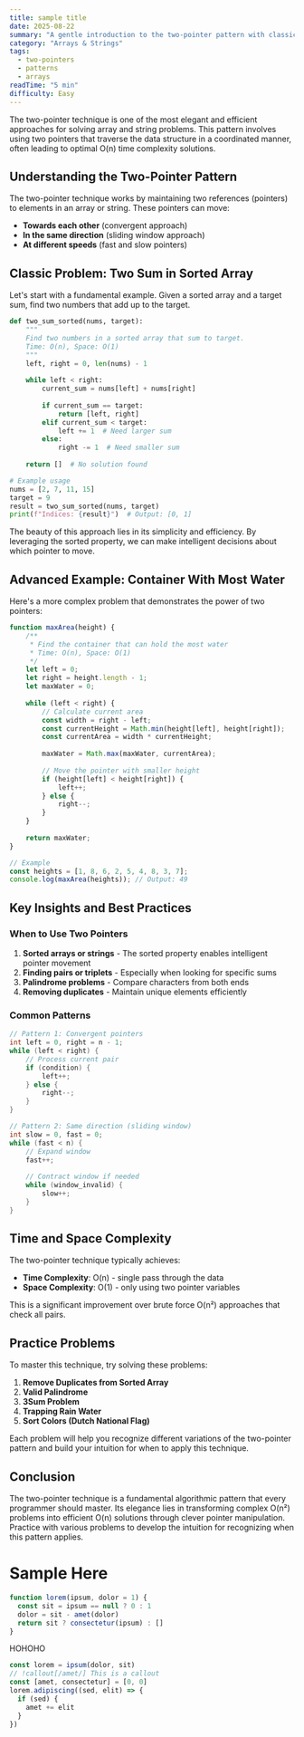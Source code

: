 ```yaml
---
title: sample title
date: 2025-08-22
summary: "A gentle introduction to the two-pointer pattern with classic examples. "
category: "Arrays & Strings"
tags:
  - two-pointers
  - patterns
  - arrays
readTime: "5 min"
difficulty: Easy
---
```


The two-pointer technique is one of the most elegant and efficient approaches for solving array and string problems. This pattern involves using two pointers that traverse the data structure in a coordinated manner, often leading to optimal O(n) time complexity solutions.

## Understanding the Two-Pointer Pattern

The two-pointer technique works by maintaining two references (pointers) to elements in an array or string. These pointers can move:
- **Towards each other** (convergent approach)
- **In the same direction** (sliding window approach)
- **At different speeds** (fast and slow pointers)

## Classic Problem: Two Sum in Sorted Array

Let's start with a fundamental example. Given a sorted array and a target sum, find two numbers that add up to the target.

```python
def two_sum_sorted(nums, target):
    """
    Find two numbers in a sorted array that sum to target.
    Time: O(n), Space: O(1)
    """
    left, right = 0, len(nums) - 1
    
    while left < right:
        current_sum = nums[left] + nums[right]
        
        if current_sum == target:
            return [left, right]
        elif current_sum < target:
            left += 1  # Need larger sum
        else:
            right -= 1  # Need smaller sum
    
    return []  # No solution found

# Example usage
nums = [2, 7, 11, 15]
target = 9
result = two_sum_sorted(nums, target)
print(f"Indices: {result}")  # Output: [0, 1]
```

The beauty of this approach lies in its simplicity and efficiency. By leveraging the sorted property, we can make intelligent decisions about which pointer to move.

## Advanced Example: Container With Most Water

Here's a more complex problem that demonstrates the power of two pointers:

```javascript
function maxArea(height) {
    /**
     * Find the container that can hold the most water
     * Time: O(n), Space: O(1)
     */
    let left = 0;
    let right = height.length - 1;
    let maxWater = 0;
    
    while (left < right) {
        // Calculate current area
        const width = right - left;
        const currentHeight = Math.min(height[left], height[right]);
        const currentArea = width * currentHeight;
        
        maxWater = Math.max(maxWater, currentArea);
        
        // Move the pointer with smaller height
        if (height[left] < height[right]) {
            left++;
        } else {
            right--;
        }
    }
    
    return maxWater;
}

// Example
const heights = [1, 8, 6, 2, 5, 4, 8, 3, 7];
console.log(maxArea(heights)); // Output: 49
```

## Key Insights and Best Practices

### When to Use Two Pointers

1. **Sorted arrays or strings** - The sorted property enables intelligent pointer movement
2. **Finding pairs or triplets** - Especially when looking for specific sums
3. **Palindrome problems** - Compare characters from both ends
4. **Removing duplicates** - Maintain unique elements efficiently

### Common Patterns

```cpp
// Pattern 1: Convergent pointers
int left = 0, right = n - 1;
while (left < right) {
    // Process current pair
    if (condition) {
        left++;
    } else {
        right--;
    }
}

// Pattern 2: Same direction (sliding window)
int slow = 0, fast = 0;
while (fast < n) {
    // Expand window
    fast++;
    
    // Contract window if needed
    while (window_invalid) {
        slow++;
    }
}
```

## Time and Space Complexity

The two-pointer technique typically achieves:
- **Time Complexity**: O(n) - single pass through the data
- **Space Complexity**: O(1) - only using two pointer variables

This is a significant improvement over brute force O(n²) approaches that check all pairs.

## Practice Problems

To master this technique, try solving these problems:

1. **Remove Duplicates from Sorted Array**
2. **Valid Palindrome**
3. **3Sum Problem**
4. **Trapping Rain Water**
5. **Sort Colors (Dutch National Flag)**

Each problem will help you recognize different variations of the two-pointer pattern and build your intuition for when to apply this technique.

## Conclusion

The two-pointer technique is a fundamental algorithmic pattern that every programmer should master. Its elegance lies in transforming complex O(n²) problems into efficient O(n) solutions through clever pointer manipulation. Practice with various problems to develop the intuition for recognizing when this pattern applies.

# Sample Here

```js index.js
function lorem(ipsum, dolor = 1) {
  const sit = ipsum == null ? 0 : 1
  dolor = sit - amet(dolor)
  return sit ? consectetur(ipsum) : []
}
```
HOHOHO

```js
const lorem = ipsum(dolor, sit)
// !callout[/amet/] This is a callout
const [amet, consectetur] = [0, 0]
lorem.adipiscing((sed, elit) => {
  if (sed) {
    amet += elit
  }
})
```
